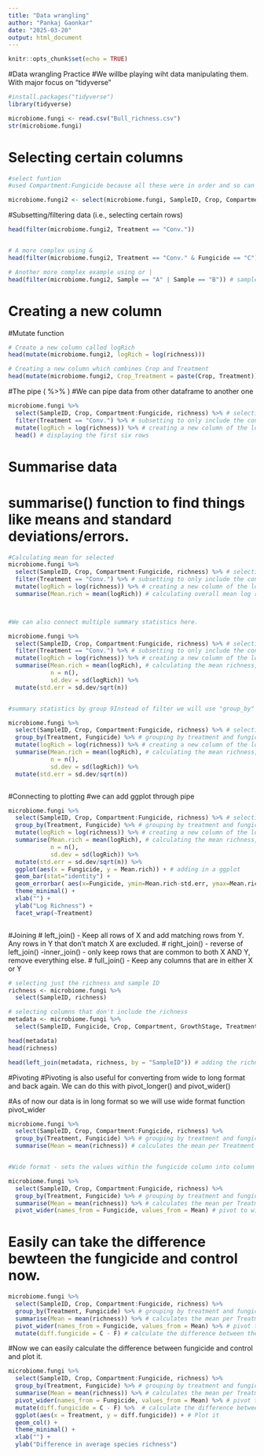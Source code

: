 ```yaml
---
title: "Data wrangling"
author: "Pankaj Gaonkar"
date: "2025-03-20"
output: html_document
---
```


```r
knitr::opts_chunk$set(echo = TRUE)
```

#Data wrangling Practice
#We willbe playing wiht data manipulating them. With major focus on "tidyverse"

```r
#install.packages("tidyverse")
library(tidyverse)

```


```r

microbiome.fungi <- read.csv("Bull_richness.csv")
str(microbiome.fungi)

```

# Selecting certain columns
```r
#select funtion
#used Compartment:Fungicide because all these were in order and so can used the column to select them all.So it will select everything between comartment and richness.

microbiome.fungi2 <- select(microbiome.fungi, SampleID, Crop, Compartment:Fungicide, richness)

```


#Subsetting/filtering data (i.e., selecting certain rows)
```r
head(filter(microbiome.fungi2, Treatment == "Conv."))


# A more complex using &
head(filter(microbiome.fungi2, Treatment == "Conv." & Fungicide == "C"))

# Another more complex example using or |
head(filter(microbiome.fungi2, Sample == "A" | Sample == "B")) # samples A or B

```

# Creating a new column
#Mutate function
```r
# Create a new column called logRich
head(mutate(microbiome.fungi2, logRich = log(richness)))

# Creating a new column which combines Crop and Treatment 
head(mutate(microbiome.fungi2, Crop_Treatment = paste(Crop, Treatment)))

```

#The pipe (  %>%  )
#We can pipe data from other dataframe to another one
```r
microbiome.fungi %>%
  select(SampleID, Crop, Compartment:Fungicide, richness) %>% # selecting columns
  filter(Treatment == "Conv.") %>% # subsetting to only include the conventional treatment
  mutate(logRich = log(richness)) %>% # creating a new column of the log richness
  head() # displaying the first six rows

```

# Summarise data
# summarise() function to find things like means and standard deviations/errors.

```r
#Calculating mean for selected
microbiome.fungi %>%
  select(SampleID, Crop, Compartment:Fungicide, richness) %>% # selecting columns
  filter(Treatment == "Conv.") %>% # subsetting to only include the conventional treatment
  mutate(logRich = log(richness)) %>% # creating a new column of the log richness
  summarise(Mean.rich = mean(logRich)) # calculating overall mean log richness within the conventionally managed treatment



#We can also connect multiple summary statistics here.

microbiome.fungi %>%
  select(SampleID, Crop, Compartment:Fungicide, richness) %>% # selecting columns
  filter(Treatment == "Conv.") %>% # subsetting to only include the conventional treatment
  mutate(logRich = log(richness)) %>% # creating a new column of the log richness
  summarise(Mean.rich = mean(logRich), # calculating the mean richness, stdeviation, and standard error
            n = n(), 
            sd.dev = sd(logRich)) %>%
  mutate(std.err = sd.dev/sqrt(n))


#summary statistics by group 9Instead of filter we will use "group_by"

microbiome.fungi %>%
  select(SampleID, Crop, Compartment:Fungicide, richness) %>% # selecting columns
  group_by(Treatment, Fungicide) %>% # grouping by treatment and fungicide to later calculate summary stats by group
  mutate(logRich = log(richness)) %>% # creating a new column of the log richness
  summarise(Mean.rich = mean(logRich), # calculating the mean richness, stdeviation, and standard error
            n = n(), 
            sd.dev = sd(logRich)) %>%
  mutate(std.err = sd.dev/sqrt(n))



```

#Connecting to plotting
#we can add ggplot through pipe

```r
microbiome.fungi %>%
  select(SampleID, Crop, Compartment:Fungicide, richness) %>% # selecting columns
  group_by(Treatment, Fungicide) %>% # grouping by treatment and fungicide to later calculate summary stats by group
  mutate(logRich = log(richness)) %>% # creating a new column of the log richness
  summarise(Mean.rich = mean(logRich), # calculating the mean richness, stdeviation, and standard error
            n = n(), 
            sd.dev = sd(logRich)) %>%
  mutate(std.err = sd.dev/sqrt(n)) %>%
  ggplot(aes(x = Fungicide, y = Mean.rich)) + # adding in a ggplot
  geom_bar(stat="identity") +
  geom_errorbar( aes(x=Fungicide, ymin=Mean.rich-std.err, ymax=Mean.rich+std.err), width=0.4) +
  theme_minimal() +
  xlab("") +
  ylab("Log Richness") +
  facet_wrap(~Treatment)



```

#Joining
# left_join() - Keep all rows of X and add matching rows from Y. Any rows in Y that don’t match X are excluded.
# right_join() - reverse of left_join() -inner_join() - only keep rows that are common to both X AND Y, remove everything else.
# full_join() - Keep any columns that are in either X or Y

```r
# selecting just the richness and sample ID
richness <- microbiome.fungi %>%
  select(SampleID, richness)

# selecting columns that don't include the richness
metadata <- microbiome.fungi %>% 
  select(SampleID, Fungicide, Crop, Compartment, GrowthStage, Treatment, Rep, Sample)

head(metadata)
head(richness)


```


```r
head(left_join(metadata, richness, by = "SampleID")) # adding the richness data to the metadata based on on the common column of sampleID

```
#Pivoting
#Pivoting is also useful for converting from wide to long format and back again. We can do this with pivot_longer() and pivot_wider()

#As of now our data is in long format so we will use wide format function pivot_wider


```r
microbiome.fungi %>%
  select(SampleID, Crop, Compartment:Fungicide, richness) %>%
  group_by(Treatment, Fungicide) %>% # grouping by treatment and fungicide to later calculate summary stats by group
  summarise(Mean = mean(richness)) # calculates the mean per Treatment and Fungicide 


#Wide format - sets the values within the fungicide column into column names

microbiome.fungi %>%
  select(SampleID, Crop, Compartment:Fungicide, richness) %>% 
  group_by(Treatment, Fungicide) %>% # grouping by treatment and fungicide to later calculate summary stats by group
  summarise(Mean = mean(richness)) %>% # calculates the mean per Treatment and Fungicide 
  pivot_wider(names_from = Fungicide, values_from = Mean) # pivot to wide format


```

# Easily can take the difference bewteen the fungicide and control now.
```r
microbiome.fungi %>%
  select(SampleID, Crop, Compartment:Fungicide, richness) %>%
  group_by(Treatment, Fungicide) %>% # grouping by treatment and fungicide to later calculate summary stats by group
  summarise(Mean = mean(richness)) %>% # calculates the mean per Treatment and Fungicide 
  pivot_wider(names_from = Fungicide, values_from = Mean) %>% # pivot to wide format
  mutate(diff.fungicide = C - F) # calculate the difference between the means. 

```

#Now we can easily calculate the difference between fungicide and control and plot it.
```r
microbiome.fungi %>%
  select(SampleID, Crop, Compartment:Fungicide, richness) %>%
  group_by(Treatment, Fungicide) %>% # grouping by treatment and fungicide to later calculate summary stats by group
  summarise(Mean = mean(richness)) %>% # calculates the mean per Treatment and Fungicide 
  pivot_wider(names_from = Fungicide, values_from = Mean) %>% # pivot to wide format
  mutate(diff.fungicide = C - F) %>%  # calculate the difference between the means. 
  ggplot(aes(x = Treatment, y = diff.fungicide)) + # Plot it 
  geom_col() +
  theme_minimal() +
  xlab("") +
  ylab("Difference in average species richness")

```

